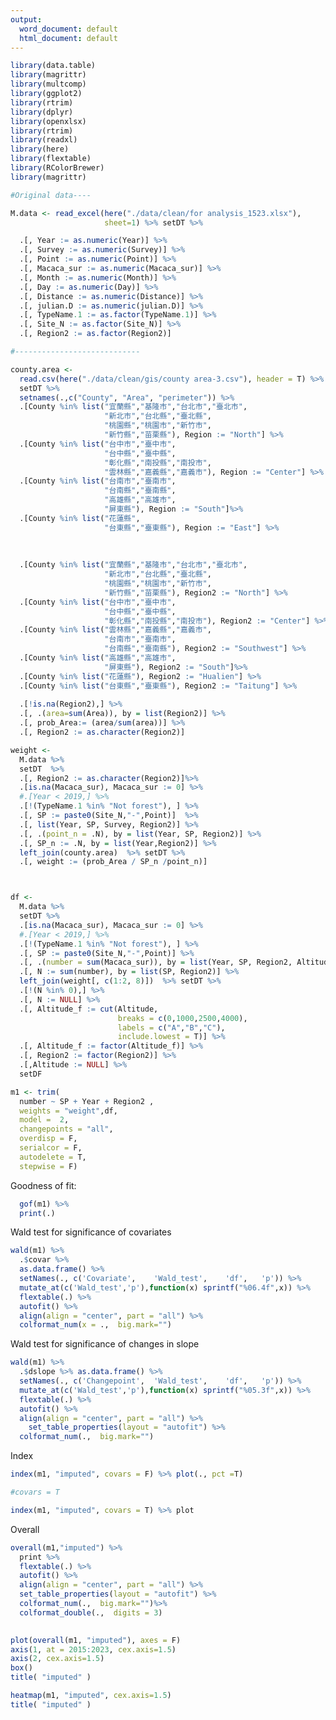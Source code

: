 ```yaml
---
output:
  word_document: default
  html_document: default
---
```

```r
library(data.table)
library(magrittr)
library(multcomp)
library(ggplot2)
library(rtrim)
library(dplyr)
library(openxlsx)
library(rtrim)
library(readxl)
library(here)
library(flextable)
library(RColorBrewer) 
library(magrittr)

```

```r
#Original data---- 

M.data <- read_excel(here("./data/clean/for analysis_1523.xlsx"),
                     sheet=1) %>% setDT %>% 

  .[, Year := as.numeric(Year)] %>% 
  .[, Survey := as.numeric(Survey)] %>% 
  .[, Point := as.numeric(Point)] %>% 
  .[, Macaca_sur := as.numeric(Macaca_sur)] %>% 
  .[, Month := as.numeric(Month)] %>% 
  .[, Day := as.numeric(Day)] %>% 
  .[, Distance := as.numeric(Distance)] %>% 
  .[, julian.D := as.numeric(julian.D)] %>% 
  .[, TypeName.1 := as.factor(TypeName.1)] %>% 
  .[, Site_N := as.factor(Site_N)] %>% 
  .[, Region2 := as.factor(Region2)] 

#----------------------------

county.area <- 
  read.csv(here("./data/clean/gis/county area-3.csv"), header = T) %>%  #因為編碼問題所以從county area-2換成county area-3
  setDT %>% 
  setnames(.,c("County", "Area", "perimeter")) %>% 
  .[County %in% list("宜蘭縣","基隆市","台北市","臺北市",
                     "新北市","台北縣","臺北縣",
                     "桃園縣","桃園市","新竹市",
                     "新竹縣","苗栗縣"), Region := "North"] %>%
  .[County %in% list("台中市","臺中市",
                     "台中縣","臺中縣",
                     "彰化縣","南投縣","南投市",
                     "雲林縣","嘉義縣","嘉義市"), Region := "Center"] %>%
  .[County %in% list("台南市","臺南市",
                     "台南縣","臺南縣",
                     "高雄縣","高雄市",
                     "屏東縣"), Region := "South"]%>%
  .[County %in% list("花蓮縣",
                     "台東縣","臺東縣"), Region := "East"] %>% 
  
  
  
  .[County %in% list("宜蘭縣","基隆市","台北市","臺北市",
                     "新北市","台北縣","臺北縣",
                     "桃園縣","桃園市","新竹市",
                     "新竹縣","苗栗縣"), Region2 := "North"] %>% 
  .[County %in% list("台中市","臺中市",
                     "台中縣","臺中縣",
                     "彰化縣","南投縣","南投市"), Region2 := "Center"] %>% 
  .[County %in% list("雲林縣","嘉義縣","嘉義市",
                     "台南市","臺南市",
                     "台南縣","臺南縣"), Region2 := "Southwest"] %>%
  .[County %in% list("高雄縣","高雄市",
                     "屏東縣"), Region2 := "South"]%>%
  .[County %in% list("花蓮縣"), Region2 := "Hualien"] %>%
  .[County %in% list("台東縣","臺東縣"), Region2 := "Taitung"] %>% 
  
  .[!is.na(Region2),] %>% 
  .[, .(area=sum(Area)), by = list(Region2)] %>% 
  .[, prob_Area:= (area/sum(area))] %>% 
  .[, Region2 := as.character(Region2)]

weight <- 
  M.data %>% 
  setDT  %>% 
  .[, Region2 := as.character(Region2)]%>% 
  .[is.na(Macaca_sur), Macaca_sur := 0] %>% 
  #.[Year < 2019,] %>%
  .[!(TypeName.1 %in% "Not forest"), ] %>% 
  .[, SP := paste0(Site_N,"-",Point)]  %>%
  .[, list(Year, SP, Survey, Region2)] %>%
  .[, .(point_n = .N), by = list(Year, SP, Region2)] %>% 
  .[, SP_n := .N, by = list(Year,Region2)] %>%
  left_join(county.area)  %>% setDT %>%
  .[, weight := (prob_Area / SP_n /point_n)]  



df <- 
  M.data %>% 
  setDT %>% 
  .[is.na(Macaca_sur), Macaca_sur := 0] %>% 
  #.[Year < 2019,] %>%
  .[!(TypeName.1 %in% "Not forest"), ] %>% 
  .[, SP := paste0(Site_N,"-",Point)] %>% 
  .[, .(number = sum(Macaca_sur)), by = list(Year, SP, Region2, Altitude)] %>% 
  .[, N := sum(number), by = list(SP, Region2)] %>% 
  left_join(weight[, c(1:2, 8)])  %>% setDT %>%
  .[!(N %in% 0),] %>% 
  .[, N := NULL] %>% 
  .[, Altitude_f := cut(Altitude,
                        breaks = c(0,1000,2500,4000),
                        labels = c("A","B","C"),
                        include.lowest = T)] %>%
  .[, Altitude_f := factor(Altitude_f)] %>%
  .[, Region2 := factor(Region2)] %>% 
  .[,Altitude := NULL] %>% 
  setDF
```

```r
m1 <- trim(
  number ~ SP + Year + Region2 ,
  weights = "weight",df,
  model =  2,
  changepoints = "all",
  overdisp = F,
  serialcor = F, 
  autodelete = T, 
  stepwise = F)
```

Goodness of fit:

```r
  gof(m1) %>% 
  print(.) 
```

Wald test for significance of covariates

```r
wald(m1) %>%
  .$covar %>%  
  as.data.frame() %>% 
  setNames(., c('Covariate',	'Wald_test',	'df',	'p')) %>% 
  mutate_at(c('Wald_test','p'),function(x) sprintf("%06.4f",x)) %>% 
  flextable(.) %>% 
  autofit() %>% 
  align(align = "center", part = "all") %>% 
  colformat_num(x = .,  big.mark="")
```
  
    

Wald test for significance of changes in slope

```r
wald(m1) %>%
  .$dslope %>% as.data.frame() %>% 
  setNames(., c('Changepoint',	'Wald_test',	'df',	'p')) %>% 
  mutate_at(c('Wald_test','p'),function(x) sprintf("%05.3f",x)) %>% 
  flextable(.) %>% 
  autofit() %>% 
  align(align = "center", part = "all") %>% 
    set_table_properties(layout = "autofit") %>% 
  colformat_num(.,  big.mark="") 
```

Index

```r
index(m1, "imputed", covars = F) %>% plot(., pct =T)
```

```r
#covars = T

index(m1, "imputed", covars = T) %>% plot
```

Overall

```r
overall(m1,"imputed") %>%   
  print %>% 
  flextable(.) %>% 
  autofit() %>% 
  align(align = "center", part = "all") %>%
  set_table_properties(layout = "autofit") %>% 
  colformat_num(.,  big.mark="")%>% 
  colformat_double(.,  digits = 3) 
  
```

```r
plot(overall(m1, "imputed"), axes = F)
axis(1, at = 2015:2023, cex.axis=1.5)
axis(2, cex.axis=1.5)
box()
title( "imputed" )
```

```r
heatmap(m1, "imputed", cex.axis=1.5) 
title( "imputed" )
```
